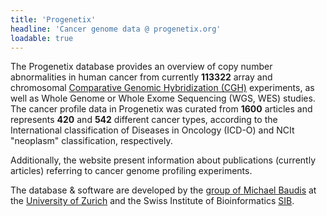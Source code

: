 ```yaml
---
title: 'Progenetix'
headline: 'Cancer genome data @ progenetix.org'
loadable: true
---
```



The Progenetix database provides an overview of copy number abnormalities in human
cancer from currently **113322** array and chromosomal
[Comparative Genomic Hybridization (CGH)](https://en.wikipedia.org/wiki/Comparative_genomic_hybridization)
experiments, as well as Whole Genome or Whole Exome Sequencing (WGS, WES) studies.
The cancer profile data in Progenetix was curated from **1600** articles and
represents **420** and **542** different cancer types, according to the International
classification of Diseases in Oncology (ICD-O) and NCIt "neoplasm" classification,
respectively.

Additionally, the website present information about publications (currently **<PublicationCount/>** articles)
referring to cancer genome profiling experiments.

<ExampleHistogram/>

The database & software are developed by the [group of Michael Baudis](https://info.baudisgroup.org)
at the [University of Zurich](https://www.mls.uzh.ch/en/research/baudis/) and
the Swiss Institute of Bioinformatics [SIB](http://sib.swiss/baudis-michael/).
